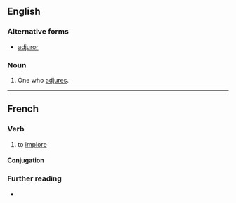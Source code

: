 ==English==

===Alternative forms===
* [[adjuror]]

===Noun===
{{en-noun}}

# One who [[adjure]]s.

----

==French==

===Verb===
{{fr-verb}}

# to [[implore]]

====Conjugation====
{{fr-conj-auto}}

===Further reading===
* {{R:TLFi}}